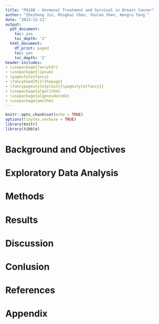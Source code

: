 ```yaml
---
title: "P8108 - Hormonal Treatment and Survival in Breast Cancer"
author: "Zhezheng Jin, Mingkai Chen, Youlan Shen, Hongru Tang "
date: "2023-12-11"
output:
  pdf_document:
    toc: yes
    toc_depth: '2'
  html_document:
    df_print: paged
    toc: yes
    toc_depth: '2'
header-includes:
- \usepackage{fancyhdr}
- \usepackage{lipsum}
- \pagestyle{fancy}
- \fancyhead[R]{\thepage}
- \fancypagestyle{plain}{\pagestyle{fancy}}
- \usepackage{algorithm}
- \usepackage{algpseudocode}
- \usepackage{amsthm}
---
```


```r
knitr::opts_chunk$set(echo = TRUE)
options(tinytex.verbose = TRUE)
library(knitr)
library(tibble)
```

\newpage 

# Background and Objectives



# Exploratory Data Analysis



# Methods


\newpage

# Results


# Discussion 

# Conlusion

# References


\newpage 
# Appendix {-}


